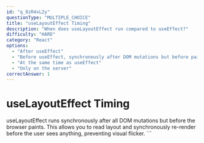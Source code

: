 ```yaml
---
id: "q_8zR4xL2y"
questionType: "MULTIPLE_CHOICE"
title: "useLayoutEffect Timing"
description: "When does useLayoutEffect run compared to useEffect?"
difficulty: "HARD"
category: "React"
options:
  - "After useEffect"
  - "Before useEffect, synchronously after DOM mutations but before paint"
  - "At the same time as useEffect"
  - "Only on the server"
correctAnswer: 1
---
```


# useLayoutEffect Timing

useLayoutEffect runs synchronously after all DOM mutations but before the browser paints. This allows you to read layout and synchronously re-render before the user sees anything, preventing visual flicker.
\`\`\`
